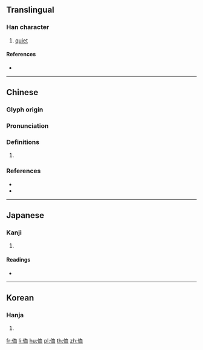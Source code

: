 {{character info/new}}
==Translingual==

===Han character===
{{Han char|rn=9|rad=人|as=06|sn=8|four=27210|canj=OHBT|ids=⿰亻血}}

# [[quiet]]

====References====
* {{Han ref|kx=0102.040|dkj=00593|dj=0216.040|hdz=10149.080|uh=4F90|ud=20368|bh=CBC4|bd=52164}}

----

==Chinese==
{{zh-forms|alt=伵}}

===Glyph origin===
{{Han etym}}

===Pronunciation===
{{zh-pron
|m=xù
|c=gwik1,kwik1
|mc=y
|oc=y
|cat=
}}

===Definitions===
{{zh-hanzi}}

# {{rfdef|zh}}

===References===
* {{R:twedu|B00066}}
* {{R:yue:Hanzi}}

----

==Japanese==

===Kanji===
{{ja-kanji|grade=|rs=人06}}

# {{defn|lang=ja|sort=人06}}

====Readings====
* {{ja-readings|on=[[きょく]] (kyoku), [[けき]] (keki), [[き]] (ki)|kun=[[しずか]] (shizuka), [[さびしい]] (sabishii)}}

----

==Korean==

===Hanja===
{{ko-hanja|hangeul=혁|rv=hyeok|mr=hyŏk}}

# {{defn|lang=ko|sort=人06}}

[[fr:侐]]
[[li:侐]]
[[hu:侐]]
[[pl:侐]]
[[th:侐]]
[[zh:侐]]